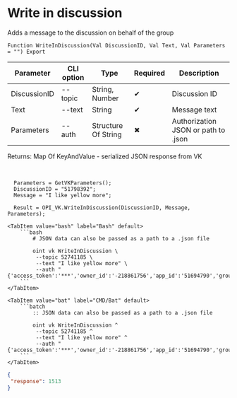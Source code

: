 ﻿---
sidebar_position: 4
---


# Write in discussion
 Adds a message to the discussion on behalf of the group



`Function WriteInDiscussion(Val DiscussionID, Val Text, Val Parameters = "") Export`

  | Parameter | CLI option | Type | Required | Description |
  |-|-|-|-|-|
  | DiscussionID | --topic | String, Number | &#x2714; | Discussion ID |
  | Text | --text | String | &#x2714; | Message text |
  | Parameters | --auth | Structure Of String | &#x2716; | Authorization JSON or path to .json |

  
  Returns:  Map Of KeyAndValue - serialized JSON response from VK

<br/>




```bsl title="1C:Enterprise/OneScript code example"
  Parameters = GetVKParameters();
  DiscussionID = "51798392";
  Message = "I like yellow more";
  
  Result = OPI_VK.WriteInDiscussion(DiscussionID, Message, Parameters);
```
 

 <Tabs>
  
    <TabItem value="bash" label="Bash" default>
        ```bash
            # JSON data can also be passed as a path to a .json file
            
            oint vk WriteInDiscussion \
             --topic 52741185 \
             --text "I like yellow more" \
             --auth "{'access_token':'***','owner_id':'-218861756','app_id':'51694790','group_id':'218861756'}"
        ```
    </TabItem>
  
    <TabItem value="bat" label="CMD/Bat" default>
        ```batch
            :: JSON data can also be passed as a path to a .json file
            
            oint vk WriteInDiscussion ^
             --topic 52741185 ^
             --text "I like yellow more" ^
             --auth "{'access_token':'***','owner_id':'-218861756','app_id':'51694790','group_id':'218861756'}"
        ```
    </TabItem>
</Tabs>


```json title="Result"
{
 "response": 1513
}
```
